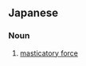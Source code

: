 ==Japanese==
{{ja-kanjitab|そ|しゃく|りょく|yomi=o}}

===Noun===
{{ja-noun|そしゃくりょく}}

# [[masticatory force]]